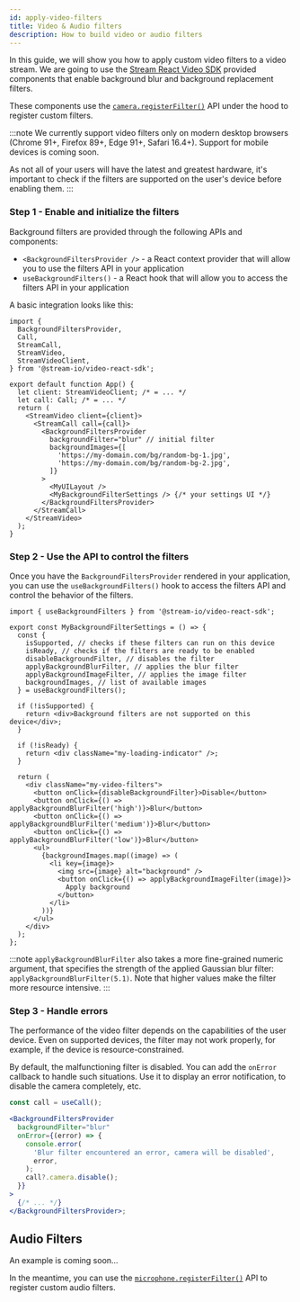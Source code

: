 ```yaml
---
id: apply-video-filters
title: Video & Audio filters
description: How to build video or audio filters
---
```


In this guide, we will show you how to apply custom video filters to a video stream.
We are going to use the [Stream React Video SDK](https://getstream.io/video/sdk/react/) provided components that enable background blur and background replacement filters.

These components use the [`camera.registerFilter()`](../02-guides/04-camera-and-microphone.mdx#camera-and-microphone-filters) API under the hood to register custom filters.

:::note
We currently support video filters only on modern desktop browsers (Chrome 91+, Firefox 89+, Edge 91+, Safari 16.4+).
Support for mobile devices is coming soon.

As not all of your users will have the latest and greatest hardware,
it's important to check if the filters are supported on the user's device before enabling them.
:::

### Step 1 - Enable and initialize the filters

Background filters are provided through the following APIs and components:

- `<BackgroundFiltersProvider />` - a React context provider that will allow you to use the filters API in your application
- `useBackgroundFilters()` - a React hook that will allow you to access the filters API in your application

A basic integration looks like this:

```tsx
import {
  BackgroundFiltersProvider,
  Call,
  StreamCall,
  StreamVideo,
  StreamVideoClient,
} from '@stream-io/video-react-sdk';

export default function App() {
  let client: StreamVideoClient; /* = ... */
  let call: Call; /* = ... */
  return (
    <StreamVideo client={client}>
      <StreamCall call={call}>
        <BackgroundFiltersProvider
          backgroundFilter="blur" // initial filter
          backgroundImages={[
            'https://my-domain.com/bg/random-bg-1.jpg',
            'https://my-domain.com/bg/random-bg-2.jpg',
          ]}
        >
          <MyUILayout />
          <MyBackgroundFilterSettings /> {/* your settings UI */}
        </BackgroundFiltersProvider>
      </StreamCall>
    </StreamVideo>
  );
}
```

### Step 2 - Use the API to control the filters

Once you have the `BackgroundFiltersProvider` rendered in your application,
you can use the `useBackgroundFilters()` hook to access the filters API and control the behavior of the filters.

```tsx
import { useBackgroundFilters } from '@stream-io/video-react-sdk';

export const MyBackgroundFilterSettings = () => {
  const {
    isSupported, // checks if these filters can run on this device
    isReady, // checks if the filters are ready to be enabled
    disableBackgroundFilter, // disables the filter
    applyBackgroundBlurFilter, // applies the blur filter
    applyBackgroundImageFilter, // applies the image filter
    backgroundImages, // list of available images
  } = useBackgroundFilters();

  if (!isSupported) {
    return <div>Background filters are not supported on this device</div>;
  }

  if (!isReady) {
    return <div className="my-loading-indicator" />;
  }

  return (
    <div className="my-video-filters">
      <button onClick={disableBackgroundFilter}>Disable</button>
      <button onClick={() => applyBackgroundBlurFilter('high')}>Blur</button>
      <button onClick={() => applyBackgroundBlurFilter('medium')}>Blur</button>
      <button onClick={() => applyBackgroundBlurFilter('low')}>Blur</button>
      <ul>
        {backgroundImages.map((image) => (
          <li key={image}>
            <img src={image} alt="background" />
            <button onClick={() => applyBackgroundImageFilter(image)}>
              Apply background
            </button>
          </li>
        ))}
      </ul>
    </div>
  );
};
```

:::note
`applyBackgroundBlurFilter` also takes a more fine-grained numeric argument, that specifies the strength of the applied Gaussian blur filter: `applyBackgroundBlurFilter(5.1)`. Note that higher values make the filter more resource intensive.
:::

### Step 3 - Handle errors

The performance of the video filter depends on the capabilities of the user device. Even on supported devices, the filter may not work properly, for example, if the device is resource-constrained.

By default, the malfunctioning filter is disabled. You can add the `onError` callback to handle such situations. Use it to display an error notification, to disable the camera completely, etc.

```jsx
const call = useCall();

<BackgroundFiltersProvider
  backgroundFilter="blur"
  onError={(error) => {
    console.error(
      'Blur filter encountered an error, camera will be disabled',
      error,
    );
    call?.camera.disable();
  }}
>
  {/* ... */}
</BackgroundFiltersProvider>;
```

## Audio Filters

An example is coming soon...

In the meantime, you can use the [`microphone.registerFilter()`](../02-guides/04-camera-and-microphone.mdx#camera-and-microphone-filters) API to register custom audio filters.
